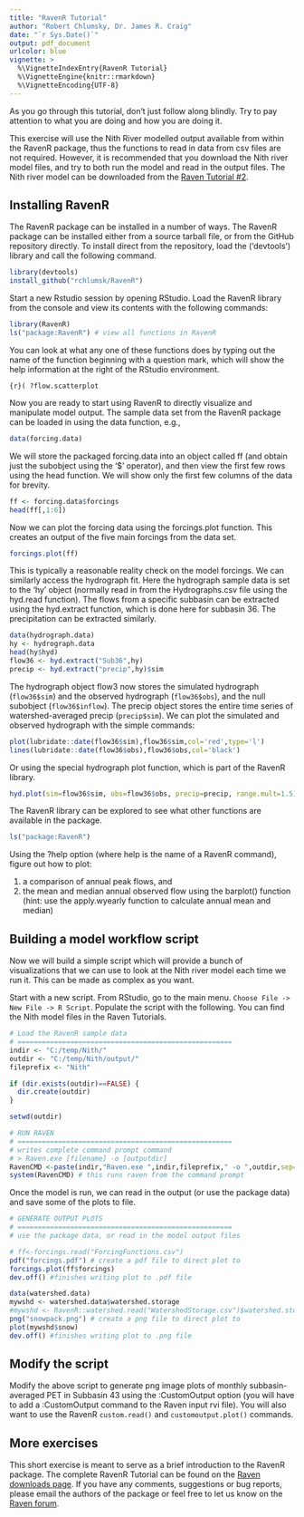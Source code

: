 ```yaml
---
title: "RavenR Tutorial"
author: "Robert Chlumsky, Dr. James R. Craig"
date: "`r Sys.Date()`"
output: pdf_document
urlcolor: blue
vignette: >
  %\VignetteIndexEntry{RavenR Tutorial}
  %\VignetteEngine{knitr::rmarkdown}
  %\VignetteEncoding{UTF-8}
---
```


As you go through this tutorial, don't just follow along blindly. Try to pay attention to what you are doing and how you are doing it.

This exercise will use the Nith River modelled output available from within the RavenR package, thus the functions to read in data from csv files are not required. However, it is recommended that you download the Nith river model files, and try to both run the model and read in the output files. The Nith river model can be downloaded from the  [Raven Tutorial #2](http://www.civil.uwaterloo.ca/jrcraig/Raven/Downloads.html).

## Installing RavenR

The RavenR package can be installed in a number of ways. The RavenR package can be installed either from a source tarball file, or from the GitHub repository directly. To install direct from the repository, load the ('devtools') library and call the following command.

```r
library(devtools)
install_github("rchlumsk/RavenR")
```




########################

Start a new Rstudio session by opening RStudio. Load the RavenR library from the console and view its contents with the following commands:

```r
library(RavenR)
ls("package:RavenR") # view all functions in RavenR
```

You can look at what any one of these functions does by typing out the name of the function beginning with a question mark, which will show the help information at the right of the RStudio environment.

```{r}(
?flow.scatterplot
```

Now you are ready to start using RavenR to directly visualize and manipulate model output. The sample data set from the RavenR package can be loaded in using the data function, e.g.,

```r
data(forcing.data)
```

We will store the packaged forcing.data into an object called ff (and obtain just the subobject using the '$' operator), and then view the first few rows using the head function. We will show only the first few columns of the data for brevity.

```r
ff <- forcing.data$forcings
head(ff[,1:6])
```

Now we can plot the forcing data using the forcings.plot function. This creates an output of the five main forcings from the data set.

```r
forcings.plot(ff)
```

This is typically a reasonable reality check on the model forcings. We can similarly access the hydrograph fit. Here the hydrograph sample data is set to the 'hy' object (normally read in from the Hydrographs.csv file using the hyd.read function). The flows from a specific subbasin can be extracted using the hyd.extract function, which is done here for subbasin 36. The precipitation can be extracted similarly.

```r
data(hydrograph.data)
hy <- hydrograph.data
head(hy$hyd)
flow36 <- hyd.extract("Sub36",hy)
precip <- hyd.extract("precip",hy)$sim
```

The hydrograph object flow3 now stores the simulated hydrograph (`flow36$sim`) and the observed hydrograph (`flow36$obs`), and the null subobject (`flow36$inflow`). The precip object stores the entire time series of watershed-averaged precip (`precip$sim`). We can plot the simulated and observed hydrograph with the simple commands:

```r
plot(lubridate::date(flow36$sim),flow36$sim,col='red',type='l')
lines(lubridate::date(flow36$obs),flow36$obs,col='black')
```

Or using the special hydrograph plot function, which is part of the RavenR library.

```r
hyd.plot(sim=flow36$sim, obs=flow36$obs, precip=precip, range.mult=1.5)
```

The RavenR library can be explored to see what other functions are available in the package.

```r
ls("package:RavenR")
```

Using the ?help option (where help is the name of a RavenR command), figure out how to plot:

1. a comparison of annual peak flows, and
2. the mean and median annual observed flow using the barplot() function (hint: use the apply.wyearly function to calculate annual mean and median)
  
## Building a model workflow script

Now we will build a simple script which will provide a bunch of visualizations that we can use to look at the Nith river model each time we run it. This can be made as complex as you want.

Start with a new script. From RStudio, go to the main menu. `Choose File -> New File -> R Script`. Populate the script with the following. You can find the Nith model files in the Raven Tutorials.

```r
# Load the RavenR sample data
# =====================================================
indir <- "C:/temp/Nith/"
outdir <- "C:/temp/Nith/output/"
fileprefix <- "Nith"

if (dir.exists(outdir)==FALSE) {
  dir.create(outdir)
}

setwd(outdir)

# RUN RAVEN
# =====================================================
# writes complete command prompt command
# > Raven.exe [filename] -o [outputdir]
RavenCMD <-paste(indir,"Raven.exe ",indir,fileprefix," -o ",outdir,sep="")
system(RavenCMD) # this runs raven from the command prompt
```

Once the model is run, we can read in the output (or use the package data) and save some of the plots to file.

```r
# GENERATE OUTPUT PLOTS
# =====================================================
# use the package data, or read in the model output files

# ff<-forcings.read("ForcingFunctions.csv")
pdf("forcings.pdf") # create a pdf file to direct plot to
forcings.plot(ff$forcings)
dev.off() #finishes writing plot to .pdf file

data(watershed.data)
mywshd <- watershed.data$watershed.storage
#mywshd <- RavenR::watershed.read("WatershedStorage.csv")$watershed.storage
png("snowpack.png") # create a png file to direct plot to
plot(mywshd$snow)
dev.off() #finishes writing plot to .png file
```

## Modify the script

Modify the above script to generate png image plots of monthly subbasin-averaged PET in Subbasin 43 using the :CustomOutput option (you will have to add a :CustomOutput command to the Raven input rvi file). You will also want to use the RavenR `custom.read()` and `customoutput.plot()` commands.

## More exercises

This short exercise is meant to serve as a brief introduction to the RavenR package. The complete RavenR Tutorial can be found on the [Raven downloads page](http://www.civil.uwaterloo.ca/jrcraig/Raven/Downloads.html). If you have any comments, suggestions or bug reports, please email the authors of the package or feel free to let us know on the [Raven forum](http://www.civil.uwaterloo.ca/raven_forum/).
